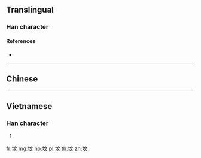 {{character info/new}}
{{also|墳}}
==Translingual==

===Han character===
{{Han char|rn=32|rad=土|as=04|sn=7|four=|canj=GYK|ids=⿰土文}}

====References====
* {{Han ref|kx=0226.101|hdz=10426.080|uh=575F|ud=22367}}

----

==Chinese==
{{zh-see|墳}}

----

==Vietnamese==

===Han character===
{{vi-hantu|[[vun]]|rs=土04}}

# {{defn|lang=vi|sort=土04}}

[[fr:坟]]
[[mg:坟]]
[[no:坟]]
[[pl:坟]]
[[th:坟]]
[[zh:坟]]